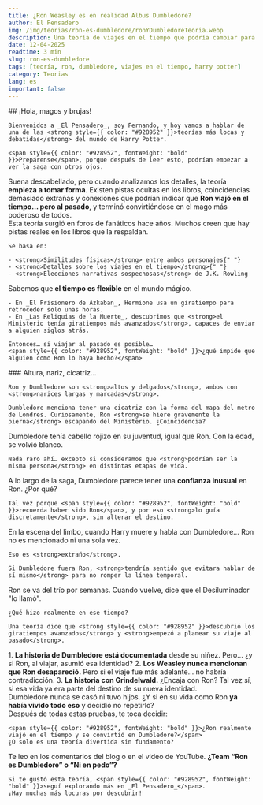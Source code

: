 ```yaml
---
title: ¿Ron Weasley es en realidad Albus Dumbledore?
author: El Pensadero
img: /img/teorias/ron-es-dumbledore/ronYDumbledoreTeoria.webp
description: Una teoría de viajes en el tiempo que podría cambiar para siempre cómo ves a Ron y a Dumbledore. ¿Y si fueran la misma persona?
date: 12-04-2025
readtime: 3 min
slug: ron-es-dumbledore
tags: [teoría, ron, dumbledore, viajes en el tiempo, harry potter]
category: Teorias
lang: es
important: false
---
```



<Article>
  <Section>
    ## ¡Hola, magos y brujas!

    Bienvenidos a _El Pensadero_, soy Fernando, y hoy vamos a hablar de una de las <strong style={{ color: "#928952" }}>teorías más locas y debatidas</strong> del mundo de Harry Potter.

    <span style={{ color: "#928952", fontWeight: "bold" }}>Prepárense</span>, porque después de leer esto, podrían empezar a ver la saga con otros ojos.

  </Section>
  <Section title="🧙‍♂️¿Ron Weasley y Dumbledore son la misma persona?" imgSrc={ronEsDumbledore} imgAlt="Ron weasley y albus dumbledore son la misma persona" loading="eager">
    Suena descabellado, pero cuando analizamos los detalles, la teoría <strong>empieza a tomar forma</strong>.
    Existen <span style={{ color: "#928952" }}>pistas ocultas</span> en los libros, coincidencias demasiado extrañas y conexiones que podrían indicar que <strong style={{ color: "#928952" }}>Ron viajó en el tiempo… pero al pasado</strong>, y terminó convirtiéndose en el mago más poderoso de todos.
  </Section>
  <Section title="🌀¿Dónde nació esta teoría?">
    Esta teoría surgió en foros de fanáticos hace años. Muchos creen que <span style={{ color: "#928952", fontWeight: "bold" }}>hay pistas reales</span> en los libros que la respaldan.

    Se basa en:

    - <strong>Similitudes físicas</strong> entre ambos personajes{" "}
    - <strong>Detalles sobre los viajes en el tiempo</strong>{" "}
    - <strong>Elecciones narrativas sospechosas</strong> de J.K. Rowling

  </Section>
  <Section title="⏳El Giratiempo y los viajes temporales" >
    Sabemos que <strong style={{ color: "#928952" }}>el tiempo es flexible</strong> en el mundo mágico.
    
    - En _El Prisionero de Azkaban_, Hermione usa un giratiempo para retroceder solo unas horas.  
    - En _Las Reliquias de la Muerte_, descubrimos que <strong>el Ministerio tenía giratiempos más avanzados</strong>, capaces de enviar a alguien siglos atrás.
    
    Entonces… si viajar al pasado es posible…  
    <span style={{ color: "#928952", fontWeight: "bold" }}>¿qué impide que alguien como Ron lo haya hecho?</span>
  </Section>
  <Section title="👃Las similitudes físicas" imgSrc={cicatrizRon} imgAlt="Cicatriz de Ron y Dumbledore" >
    ###  Altura, nariz, cicatriz...

    Ron y Dumbledore son <strong>altos y delgados</strong>, ambos con <strong>narices largas y marcadas</strong>.

    Dumbledore menciona tener una cicatriz con la forma del mapa del metro de Londres. Curiosamente, Ron <strong>se hiere gravemente la pierna</strong> escapando del Ministerio. ¿Coincidencia?

  </Section>
  <Section title="✨ ¿Y el cabello?">
    Dumbledore tenía <span style={{ color: "#928952" }}>cabello rojizo en su juventud</span>, igual que Ron. Con la edad, se volvió blanco.

    Nada raro ahí… excepto si consideramos que <strong>podrían ser la misma persona</strong> en distintas etapas de vida.

  </Section>
  <Section title="🧠¿Dumbledore recuerda su vida como Ron?">
    A lo largo de la saga, Dumbledore parece tener una <strong style={{ color: "#928952" }}>confianza inusual</strong> en Ron. ¿Por qué?

    Tal vez porque <span style={{ color: "#928952", fontWeight: "bold" }}>recuerda haber sido Ron</span>, y por eso <strong>lo guía discretamente</strong>, sin alterar el destino.

  </Section>
  <Section title="🚂El detalle más raro: King’s Cross">
    En la escena del limbo, cuando Harry muere y habla con Dumbledore…  
    <span style={{ color: "#928952", fontWeight: "bold" }}>Ron no es mencionado ni una sola vez</span>.

    Eso es <strong>extraño</strong>.

    Si Dumbledore fuera Ron, <strong>tendría sentido que evitara hablar de sí mismo</strong> para no romper la línea temporal.

  </Section>
  <Section title="🕯️El Desiluminador y la desaparición de Ron">
    Ron se va del trío por semanas. Cuando vuelve, dice que el Desiluminador "lo llamó".

    ¿Qué hizo realmente en ese tiempo?

    Una teoría dice que <strong style={{ color: "#928952" }}>descubrió los giratiempos avanzados</strong> y <strong>empezó a planear su viaje al pasado</strong>.

  </Section>
  <Section title="⚖️Las contradicciones">
    1. <strong>La historia de Dumbledore está documentada</strong> desde su niñez. Pero… ¿y si Ron, al viajar, <span style={{ color: "#928952" }}>asumió esa identidad</span>?
    2. <strong>Los Weasley nunca mencionan que Ron desapareció.</strong> Pero si el viaje fue más adelante… no habría contradicción.
    3. <strong>La historia con Grindelwald.</strong> ¿Encaja con Ron? Tal vez sí, si <span style={{ color: "#928952" }}>esa vida ya era parte del destino</span> de su nueva identidad.
  </Section>
  <Section title="🧩¿Y si todo fuera cierto?">
    Dumbledore nunca se casó ni tuvo hijos.  
    ¿Y si en su vida como Ron <strong style={{ color: "#928952" }}>ya había vivido todo eso</strong> y decidió no repetirlo?
  </Section>
  <Section title="❓¿Locura o verdad?">
    Después de todas estas pruebas, te toca decidir:

    <span style={{ color: "#928952", fontWeight: "bold" }}>¿Ron realmente viajó en el tiempo y se convirtió en Dumbledore?</span>
    ¿O solo es una teoría divertida sin fundamento?

  </Section>
  <Section ttle="¿Vos qué pensás?">
    Te leo en los comentarios del blog o en el video de YouTube.  
    <strong>¿Team “Ron es Dumbledore” o “Ni en pedo”?</strong>

    Si te gustó esta teoría, <span style={{ color: "#928952", fontWeight: "bold" }}>seguí explorando más en _El Pensadero_</span>.
    ¡Hay muchas más locuras por descubrir!

  </Section>

</Article>
